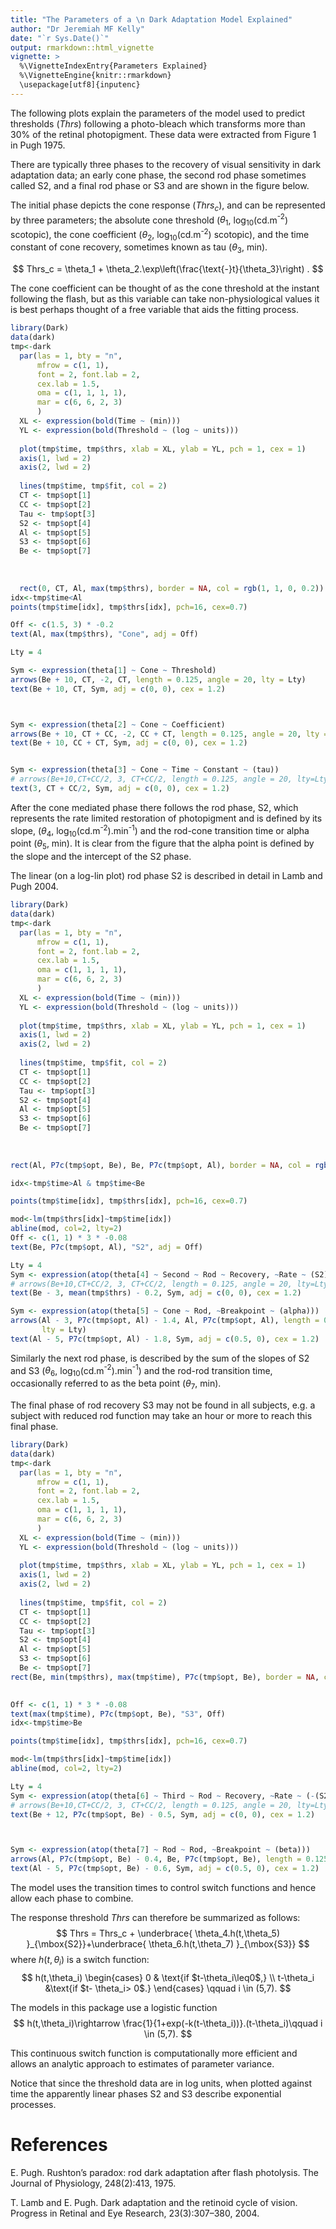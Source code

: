 ```yaml
---
title: "The Parameters of a \n Dark Adaptation Model Explained"
author: "Dr Jeremiah MF Kelly"
date: "`r Sys.Date()`"
output: rmarkdown::html_vignette
vignette: >
  %\VignetteIndexEntry{Parameters Explained}
  %\VignetteEngine{knitr::rmarkdown}
  \usepackage[utf8]{inputenc}
---
```


The following plots explain the parameters of the model used to predict thresholds ($Thrs$) following a photo-bleach which transforms more than 30% of the retinal photopigment. 
These data were extracted from Figure 1 in Pugh 1975. 


There are typically three phases to the recovery of visual sensitivity in dark adaptation data; an early cone phase, the second rod phase sometimes called S2, and a final rod phase or S3 and are shown in the figure below. 

The initial phase depicts the cone response ($Thrs_c$), and can be represented by three parameters; the absolute cone threshold ($\theta_1$, log$_{10}$(cd.m$^{\text{-}2}$) scotopic), the cone coefficient  ($\theta_2$, log$_{10}$(cd.m$^{\text{-}2}$) scotopic), and the time constant of cone recovery, sometimes known as tau ($\theta_3$, min).

$$
Thrs_c = \theta_1 + \theta_2.\exp\left(\frac{\text{-}t}{\theta_3}\right) .
$$

The cone coefficient can be thought of as the cone threshold at the instant following the flash, but as this variable can take non-physiological values it is best perhaps thought of a free variable that aids the fitting process.


```r
library(Dark)
data(dark)
tmp<-dark
  par(las = 1, bty = "n", 
      mfrow = c(1, 1), 
      font = 2, font.lab = 2, 
      cex.lab = 1.5, 
      oma = c(1, 1, 1, 1), 
      mar = c(6, 6, 2, 3)
      )
  XL <- expression(bold(Time ~ (min)))
  YL <- expression(bold(Threshold ~ (log ~ units)))
  
  plot(tmp$time, tmp$thrs, xlab = XL, ylab = YL, pch = 1, cex = 1)
  axis(1, lwd = 2)
  axis(2, lwd = 2)
 
  lines(tmp$time, tmp$fit, col = 2)
  CT <- tmp$opt[1]
  CC <- tmp$opt[2]
  Tau <- tmp$opt[3]
  S2 <- tmp$opt[4]
  Al <- tmp$opt[5]
  S3 <- tmp$opt[6]
  Be <- tmp$opt[7]
  
  
 
  rect(0, CT, Al, max(tmp$thrs), border = NA, col = rgb(1, 1, 0, 0.2))
idx<-tmp$time<Al
points(tmp$time[idx], tmp$thrs[idx], pch=16, cex=0.7)

Off <- c(1.5, 3) * -0.2
text(Al, max(tmp$thrs), "Cone", adj = Off)

Lty = 4

Sym <- expression(theta[1] ~ Cone ~ Threshold)
arrows(Be + 10, CT, -2, CT, length = 0.125, angle = 20, lty = Lty)
text(Be + 10, CT, Sym, adj = c(0, 0), cex = 1.2)



Sym <- expression(theta[2] ~ Cone ~ Coefficient)
arrows(Be + 10, CT + CC, -2, CC + CT, length = 0.125, angle = 20, lty = Lty)
text(Be + 10, CC + CT, Sym, adj = c(0, 0), cex = 1.2)


Sym <- expression(theta[3] ~ Cone ~ Time ~ Constant ~ (tau))
# arrows(Be+10,CT+CC/2, 3, CT+CC/2, length = 0.125, angle = 20, lty=Lty)
text(3, CT + CC/2, Sym, adj = c(0, 0), cex = 1.2)
```

After the cone mediated phase there follows the rod phase, S2, which represents the rate limited restoration of photopigment and is defined by its slope, ($\theta_4$, log$_{10}$(cd.m$^{\text{-}2}$).min$^{\text{-}1}$) and the rod-cone transition time or alpha point ($\theta_5$, min). It is clear from the figure that the alpha point is defined by the slope and the intercept of the S2 phase.

The linear (on a log-lin plot) rod phase S2 is described in detail in Lamb and Pugh 2004.


```r
library(Dark)
data(dark)
tmp<-dark
  par(las = 1, bty = "n", 
      mfrow = c(1, 1), 
      font = 2, font.lab = 2, 
      cex.lab = 1.5, 
      oma = c(1, 1, 1, 1), 
      mar = c(6, 6, 2, 3)
      )
  XL <- expression(bold(Time ~ (min)))
  YL <- expression(bold(Threshold ~ (log ~ units)))
  
  plot(tmp$time, tmp$thrs, xlab = XL, ylab = YL, pch = 1, cex = 1)
  axis(1, lwd = 2)
  axis(2, lwd = 2)
 
  lines(tmp$time, tmp$fit, col = 2)
  CT <- tmp$opt[1]
  CC <- tmp$opt[2]
  Tau <- tmp$opt[3]
  S2 <- tmp$opt[4]
  Al <- tmp$opt[5]
  S3 <- tmp$opt[6]
  Be <- tmp$opt[7]
  
  
 
rect(Al, P7c(tmp$opt, Be), Be, P7c(tmp$opt, Al), border = NA, col = rgb(1, 0, 0, 0.2))

idx<-tmp$time>Al & tmp$time<Be

points(tmp$time[idx], tmp$thrs[idx], pch=16, cex=0.7)

mod<-lm(tmp$thrs[idx]~tmp$time[idx])
abline(mod, col=2, lty=2)
Off <- c(1, 1) * 3 * -0.08
text(Be, P7c(tmp$opt, Al), "S2", adj = Off)

Lty = 4
Sym <- expression(atop(theta[4] ~ Second ~ Rod ~ Recovery, ~Rate ~ (S2)))
# arrows(Be+10,CT+CC/2, 3, CT+CC/2, length = 0.125, angle = 20, lty=Lty)
text(Be - 3, mean(tmp$thrs) - 0.2, Sym, adj = c(0, 0), cex = 1.2)

Sym <- expression(atop(theta[5] ~ Cone ~ Rod, ~Breakpoint ~ (alpha)))
arrows(Al - 3, P7c(tmp$opt, Al) - 1.4, Al, P7c(tmp$opt, Al), length = 0.125, angle = 20, 
       lty = Lty)
text(Al - 5, P7c(tmp$opt, Al) - 1.8, Sym, adj = c(0.5, 0), cex = 1.2)
```

Similarly the next rod phase, is described by the sum of the slopes of S2 and S3 ($\theta_6$, log$_{10}$(cd.m$^{\text{-}2}$).min$^{\text{-}1}$) and the rod-rod transition time, occasionally referred to as the beta point ($\theta_7$, min).

The final phase of rod recovery S3 may not be found in all subjects, e.g. a subject with reduced rod function may take an hour or more to reach this final phase. 


```r
library(Dark)
data(dark)
tmp<-dark
  par(las = 1, bty = "n", 
      mfrow = c(1, 1), 
      font = 2, font.lab = 2, 
      cex.lab = 1.5, 
      oma = c(1, 1, 1, 1), 
      mar = c(6, 6, 2, 3)
      )
  XL <- expression(bold(Time ~ (min)))
  YL <- expression(bold(Threshold ~ (log ~ units)))
  
  plot(tmp$time, tmp$thrs, xlab = XL, ylab = YL, pch = 1, cex = 1)
  axis(1, lwd = 2)
  axis(2, lwd = 2)
 
  lines(tmp$time, tmp$fit, col = 2)
  CT <- tmp$opt[1]
  CC <- tmp$opt[2]
  Tau <- tmp$opt[3]
  S2 <- tmp$opt[4]
  Al <- tmp$opt[5]
  S3 <- tmp$opt[6]
  Be <- tmp$opt[7]
rect(Be, min(tmp$thrs), max(tmp$time), P7c(tmp$opt, Be), border = NA, col = rgb(1, 0, 
                                                                                1, 0.2))

Off <- c(1, 1) * 3 * -0.08
text(max(tmp$time), P7c(tmp$opt, Be), "S3", Off)  
idx<-tmp$time>Be

points(tmp$time[idx], tmp$thrs[idx], pch=16, cex=0.7)

mod<-lm(tmp$thrs[idx]~tmp$time[idx])
abline(mod, col=2, lty=2)

Lty = 4
Sym <- expression(atop(theta[6] ~ Third ~ Rod ~ Recovery, ~Rate ~ (-(S2 + S3))))
# arrows(Be+10,CT+CC/2, 3, CT+CC/2, length = 0.125, angle = 20, lty=Lty)
text(Be + 12, P7c(tmp$opt, Be) - 0.5, Sym, adj = c(0, 0), cex = 1.2)



Sym <- expression(atop(theta[7] ~ Rod ~ Rod, ~Breakpoint ~ (beta)))
arrows(Al, P7c(tmp$opt, Be) - 0.4, Be, P7c(tmp$opt, Be), length = 0.125, angle = 20, lty = Lty)
text(Al - 5, P7c(tmp$opt, Be) - 0.6, Sym, adj = c(0.5, 0), cex = 1.2)

```

The model uses the transition times to control switch functions and hence allow each phase to combine.

The response threshold $Thrs$ can therefore be summarized as follows:
$$
Thrs = Thrs_c +
\underbrace{ \theta_4.h(t,\theta_5) }_{\mbox{S2}}+\underbrace{ \theta_6.h(t,\theta_7) }_{\mbox{S3}}
$$
where $h(t,\theta_i)$ is a switch function:
$$
h(t,\theta_i)
\begin{cases} 0 & \text{if $t-\theta_i\leq0$,}
\\
t-\theta_i &\text{if $t- \theta_i> 0$.}
\end{cases}
\qquad i \in (5,7).
$$

The models in this package use a logistic function 
$$
h(t,\theta_i)\rightarrow \frac{1}{1+exp(-k(t-\theta_i))}.(t-\theta_i)\qquad i \in (5,7).
$$

This continuous switch function is computationally more efficient and allows an analytic approach to estimates of parameter variance. 

Notice that since the threshold data are in log units, when plotted against time the apparently linear phases S2 and S3 describe exponential processes.


# References
E. Pugh. Rushton's paradox: rod dark adaptation after flash photolysis. The Journal of Physiology, 248(2):413, 1975.

T. Lamb and E. Pugh. Dark adaptation and the retinoid cycle of vision. Progress in Retinal and Eye Research, 23(3):307–380, 2004.
